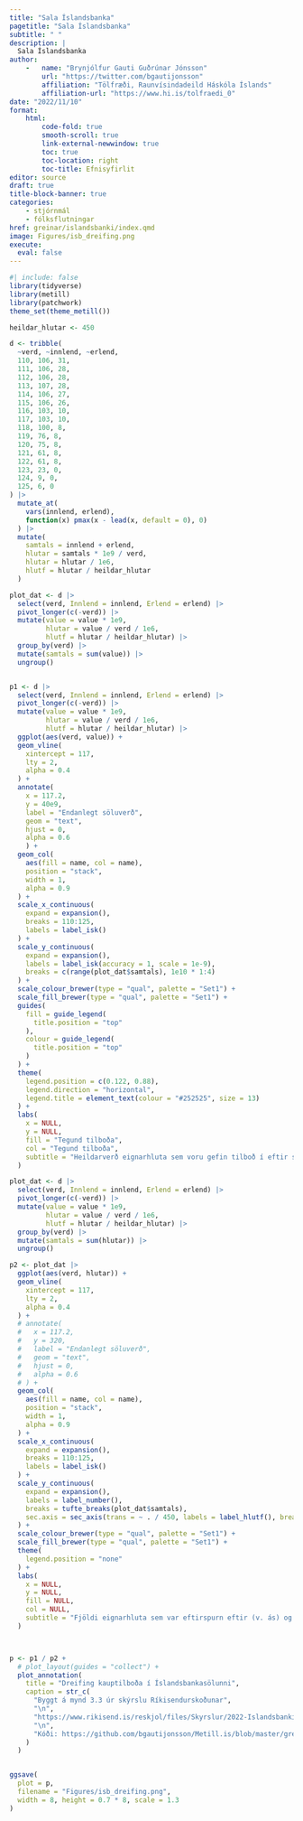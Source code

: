 ```yaml
---
title: "Sala Íslandsbanka"
pagetitle: "Sala Íslandsbanka"
subtitle: " "
description: |
  Sala Íslandsbanka
author: 
    -   name: "Brynjólfur Gauti Guðrúnar Jónsson"
        url: "https://twitter.com/bgautijonsson"
        affiliation: "Tölfræði, Raunvísindadeild Háskóla Íslands"
        affiliation-url: "https://www.hi.is/tolfraedi_0"
date: "2022/11/10"
format: 
    html:
        code-fold: true
        smooth-scroll: true
        link-external-newwindow: true
        toc: true
        toc-location: right
        toc-title: Efnisyfirlit
editor: source
draft: true
title-block-banner: true
categories:
    - stjórnmál
    - fólksflutningar
href: greinar/islandsbanki/index.qmd
image: Figures/isb_dreifing.png
execute: 
  eval: false
---
```



```r
#| include: false
library(tidyverse)
library(metill)
library(patchwork)
theme_set(theme_metill())


```


```r
heildar_hlutar <- 450

d <- tribble(
  ~verd, ~innlend, ~erlend,
  110, 106, 31,
  111, 106, 28,
  112, 106, 28,
  113, 107, 28,
  114, 106, 27,
  115, 106, 26,
  116, 103, 10,
  117, 103, 10,
  118, 100, 8,
  119, 76, 8,
  120, 75, 8,
  121, 61, 8,
  122, 61, 8,
  123, 23, 0,
  124, 9, 0,
  125, 6, 0
) |> 
  mutate_at(
    vars(innlend, erlend),
    function(x) pmax(x - lead(x, default = 0), 0)
  ) |> 
  mutate(
    samtals = innlend + erlend,
    hlutar = samtals * 1e9 / verd,
    hlutar = hlutar / 1e6,
    hlutf = hlutar / heildar_hlutar
  )

plot_dat <- d |> 
  select(verd, Innlend = innlend, Erlend = erlend) |> 
  pivot_longer(c(-verd)) |> 
  mutate(value = value * 1e9,
         hlutar = value / verd / 1e6,
         hlutf = hlutar / heildar_hlutar) |> 
  group_by(verd) |> 
  mutate(samtals = sum(value)) |> 
  ungroup()


p1 <- d |> 
  select(verd, Innlend = innlend, Erlend = erlend) |> 
  pivot_longer(c(-verd)) |> 
  mutate(value = value * 1e9,
         hlutar = value / verd / 1e6,
         hlutf = hlutar / heildar_hlutar) |> 
  ggplot(aes(verd, value)) +
  geom_vline(
    xintercept = 117,
    lty = 2,
    alpha = 0.4
  ) +
  annotate(
    x = 117.2, 
    y = 40e9, 
    label = "Endanlegt söluverð",
    geom = "text",
    hjust = 0,
    alpha = 0.6
    ) +
  geom_col(
    aes(fill = name, col = name), 
    position = "stack", 
    width = 1, 
    alpha = 0.9
  ) +
  scale_x_continuous(
    expand = expansion(),
    breaks = 110:125,
    labels = label_isk()
  ) +
  scale_y_continuous(
    expand = expansion(),
    labels = label_isk(accuracy = 1, scale = 1e-9),
    breaks = c(range(plot_dat$samtals), 1e10 * 1:4)
  ) +
  scale_colour_brewer(type = "qual", palette = "Set1") +
  scale_fill_brewer(type = "qual", palette = "Set1") +
  guides(
    fill = guide_legend(
      title.position = "top"
    ),
    colour = guide_legend(
      title.position = "top"
    )
  ) +
  theme(
    legend.position = c(0.122, 0.88),
    legend.direction = "horizontal",
    legend.title = element_text(colour = "#252525", size = 13)
  ) +
  labs(
    x = NULL,
    y = NULL,
    fill = "Tegund tilboða",
    col = "Tegund tilboða",
    subtitle = "Heildarverð eignarhluta sem voru gefin tilboð í eftir söluverði"
  )

plot_dat <- d |> 
  select(verd, Innlend = innlend, Erlend = erlend) |> 
  pivot_longer(c(-verd)) |> 
  mutate(value = value * 1e9,
         hlutar = value / verd / 1e6,
         hlutf = hlutar / heildar_hlutar) |> 
  group_by(verd) |> 
  mutate(samtals = sum(hlutar)) |> 
  ungroup()

p2 <- plot_dat |> 
  ggplot(aes(verd, hlutar)) +
  geom_vline(
    xintercept = 117,
    lty = 2,
    alpha = 0.4
  ) +
  # annotate(
  #   x = 117.2, 
  #   y = 320, 
  #   label = "Endanlegt söluverð",
  #   geom = "text",
  #   hjust = 0,
  #   alpha = 0.6
  # ) +
  geom_col(
    aes(fill = name, col = name), 
    position = "stack", 
    width = 1, 
    alpha = 0.9
  ) +
  scale_x_continuous(
    expand = expansion(),
    breaks = 110:125,
    labels = label_isk()
  ) +
  scale_y_continuous(
    expand = expansion(),
    labels = label_number(),
    breaks = tufte_breaks(plot_dat$samtals),
    sec.axis = sec_axis(trans = ~ . / 450, labels = label_hlutf(), breaks = tufte_breaks(plot_dat$samtals / 450))
  ) +
  scale_colour_brewer(type = "qual", palette = "Set1") +
  scale_fill_brewer(type = "qual", palette = "Set1") +
  theme(
    legend.position = "none"
  ) +
  labs(
    x = NULL,
    y = NULL,
    fill = NULL,
    col = NULL,
    subtitle = "Fjöldi eignarhluta sem var eftirspurn eftir (v. ás) og hlutfall þeirra af sölumagni (h.ás)"
  )



p <- p1 / p2 +
  # plot_layout(guides = "collect") +
  plot_annotation(
    title = "Dreifing kauptilboða í Íslandsbankasölunni",
    caption = str_c(
      "Byggt á mynd 3.3 úr skýrslu Ríkisendurskoðunar",
      "\n",
      "https://www.rikisend.is/reskjol/files/Skyrslur/2022-Islandsbanki-sala.pdf",
      "\n",
      "Kóði: https://github.com/bgautijonsson/Metill.is/blob/master/greinar/islandsbanki/index.qmd"
    )
  )


ggsave(
  plot = p,
  filename = "Figures/isb_dreifing.png",
  width = 8, height = 0.7 * 8, scale = 1.3
)
```

